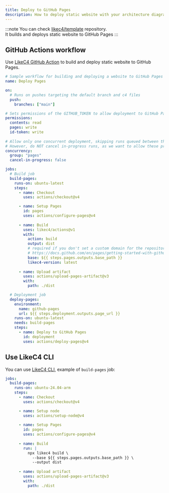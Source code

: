 ```yaml
---
title: Deploy to GitHub Pages
description: How to deploy static website with your architecture diagrams to GitHub Pages
---
```


:::note
You can check <a href="https://github.com/likec4/template" target='_blank'>likec4/template</a> repository.  
It builds and deploys static website to GitHub Pages
:::


## GitHub Actions workflow

Use [LikeC4 GitHub Action](/tooling/github/) to build and deploy static website to GitHub Pages.

```yaml
# Sample workflow for building and deploying a website to GitHub Pages
name: Deploy Pages

on:
  # Runs on pushes targeting the default branch and c4 files
  push:
    branches: ["main"]

# Sets permissions of the GITHUB_TOKEN to allow deployment to GitHub Pages
permissions:
  contents: read
  pages: write
  id-token: write
  
# Allow only one concurrent deployment, skipping runs queued between the run in progress and the latest queued.
# However, do NOT cancel in-progress runs, as we want to allow these production deployments to be completed.
concurrency:
  group: "pages"
  cancel-in-progress: false

jobs:
  # Build job
  build-pages:
    runs-on: ubuntu-latest
    steps:
      - name: Checkout
        uses: actions/checkout@v4     

      - name: Setup Pages
        id: pages
        uses: actions/configure-pages@v4
        
      - name: Build
        uses: likec4/actions@v1
        with:
          action: build
          output: dist
          # required if you don't set a custom domain for the repository
          # https://docs.github.com/en/pages/getting-started-with-github-pages/about-github-pages#types-of-github-pages-sites
          base: ${{ steps.pages.outputs.base_path }}
          likec4-version: latest
          
      - name: Upload artifact
        uses: actions/upload-pages-artifact@v3
        with:
          path: ./dist

  # Deployment job
  deploy-pages:
    environment:
      name: github-pages
      url: ${{ steps.deployment.outputs.page_url }}
    runs-on: ubuntu-latest
    needs: build-pages
    steps:
      - name: Deploy to GitHub Pages
        id: deployment
        uses: actions/deploy-pages@v4
```

## Use LikeC4 CLI

You can use [LikeC4 CLI](/tooling/cli), example of `build-pages` job:

```yaml
jobs:
  build-pages:
    runs-on: ubuntu-24.04-arm
    steps:
      - name: Checkout
        uses: actions/checkout@v4     

      - name: Setup node
        uses: actions/setup-node@v4
      
      - name: Setup Pages
        id: pages
        uses: actions/configure-pages@v4
        
      - name: Build
        run: |
          npx likec4 build \
            --base ${{ steps.pages.outputs.base_path }} \
            --output dist
          
      - name: Upload artifact
        uses: actions/upload-pages-artifact@v3
        with:
          path: ./dist
```
